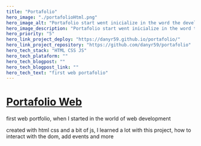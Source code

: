 ```yaml
---
title: "Portafolio"
hero_image: "./portafolioHtml.png"
hero_image_alt: "Portafolio start went inicialize in the word the development Web"
hero_image_description: "Portafolio start went inicialize in the word the development Web"
hero_priority: "5"
hero_link_project_deploy: "https://danyr59.github.io/portafolio/"
hero_link_project_repository: "https://github.com/danyr59/portafolio"
hero_tech_stack: "HTML CSS JS"
hero_tech_plataform: ""
hero_tech_blogpost: ""
hero_tech_blogpost_link: ""
hero_tech_text: "first web portafolio"
---
```


# [Portafolio Web](https://danyr59.github.io/portafolio/ "portafolio") 

first web portfolio, when I started in the world of web development

created with html css and a bit of js, I learned a lot with this project, how to interact with the dom, add events and more
